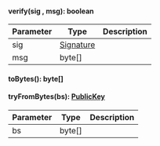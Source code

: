 
#### verify(sig , msg): boolean



| Parameter       | Type |  Description |
| --------------- | -------- | -------- |
| sig | [Signature](#signature) |   |
| msg | byte[] |   |

#### toBytes(): byte[]




#### tryFromBytes(bs): [PublicKey](#publickey)



| Parameter       | Type |  Description |
| --------------- | -------- | -------- |
| bs | byte[] |   |
